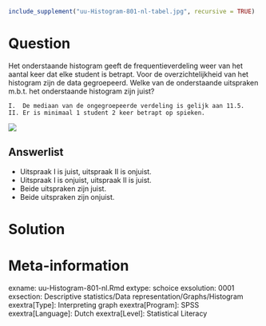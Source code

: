 ```r
include_supplement("uu-Histogram-801-nl-tabel.jpg", recursive = TRUE)
```



Question
========
  
Het onderstaande histogram geeft de frequentieverdeling weer van het aantal keer dat elke student is betrapt. Voor de overzichtelijkheid van het histogram zijn de data gegroepeerd. Welke van de onderstaande uitspraken m.b.t. het onderstaande histogram zijn juist?

	I.	De mediaan van de ongegroepeerde verdeling is gelijk aan 11.5. 
	II.	Er is minimaal 1 student 2 keer betrapt op spieken. 


![](uu-Histogram-801-nl-tabel.jpg)
  
Answerlist
----------
* Uitspraak I is juist, uitspraak II is onjuist. 
* Uitspraak I is onjuist, uitspraak II is juist. 
* Beide uitspraken zijn juist. 
* Beide uitspraken zijn onjuist. 


Solution
========


Meta-information
================
exname: uu-Histogram-801-nl.Rmd
extype: schoice
exsolution: 0001
exsection: Descriptive statistics/Data representation/Graphs/Histogram
exextra[Type]: Interpreting graph
exextra[Program]: SPSS
exextra[Language]: Dutch
exextra[Level]: Statistical Literacy
